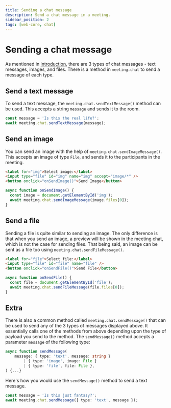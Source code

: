 ```yaml
---
title: Sending a chat message
description: Send a chat message in a meeting.
sidebar_position: 2
tags: [web-core, chat]
---
```


# Sending a chat message

As mentioned in [introduction](./introduction), there are 3 types of chat
messages - text messages, images, and files. There is a method in `meeting.chat`
to send a message of each type.

## Send a text message

To send a text message, the `meeting.chat.sendTextMessage()` method can be used.
This accepts a string `message` and sends it to the room.

```ts
const message = 'Is this the real life?';
await meeting.chat.sendTextMessage(message);
```

## Send an image

You can send an image with the help of `meeting.chat.sendImageMessage()`. This
accepts an image of type `File`, and sends it to the participants in the
meeting.

```html
<label for="img">Select image:</label>
<input type="file" id="img" name="img" accept="image/*" />
<button onclick="onSendImage()">Send Image</button>
```

```ts
async function onSendImage() {
  const image = document.getElementById('img');
  await meeting.chat.sendImageMessage(image.files[0]);
}
```

## Send a file

Sending a file is quite similar to sending an image. The only difference is that
when you send an image, a preview will be shown in the meeting chat, which is
not the case for sending files. That being said, an image can be sent as a file
too using `meeting.chat.sendFileMessage()`.

```html
<label for="file">Select file:</label>
<input type="file" id="file" name="file" />
<button onclick="onSendFile()">Send File</button>
```

```ts
async function onSendFile() {
  const file = document.getElementById('file');
  await meeting.chat.sendFileMessage(file.files[0]);
}
```

## Extra

There is also a common method called `meeting.chat.sendMessage()` that can be
used to send any of the 3 types of messages displayed above. It essentially
calls one of the methods from above depending upon the type of payload you send
to the method. The `sendMessage()` method accepts a parameter `message` of the
following type:

```ts
async function sendMessage(
    message: { type: 'text', message: string }
        | { type: 'image', image: File }
        | { type: 'file', file: File },
) {...}
```

Here's how you would use the `sendMessage()` method to send a text message.

```ts
const message = 'Is this just fantasy?';
await meeting.chat.sendMessage({ type: 'text', message });
```
